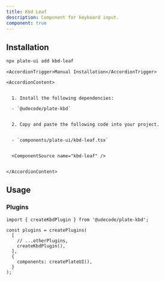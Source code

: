 ```yaml
---
title: Kbd Leaf
description: Component for keyboard input.
component: true
---
```


<ComponentPreview name="playground-demo" id="kbd" />

## Installation

```bash
npx plate-ui add kbd-leaf
```

<Accordion type="single" collapsible>

  <AccordionItem value="manual-installation">

    <AccordionTrigger>Manual Installation</AccordionTrigger>

    <AccordionContent>


      1. Install the following dependencies:

      - `@udecode/plate-kbd`


      2. Copy and paste the following code into your project.


      - `components/plate-ui/kbd-leaf.tsx`


      <ComponentSource name="kbd-leaf" />


    </AccordionContent>

  </AccordionItem>

</Accordion>

## Usage

### Plugins

```tsx
import { createKbdPlugin } from '@udecode/plate-kbd';

const plugins = createPlugins(
  [
    // ...otherPlugins,
    createKbdPlugin(),
  ],
  {
    components: createPlateUI(),
  }
);
```

